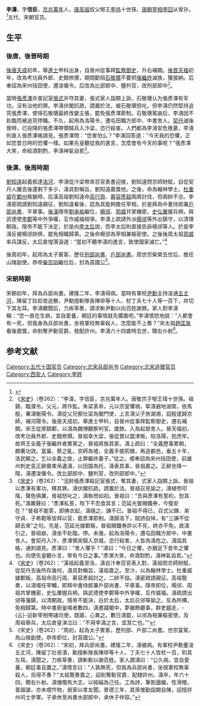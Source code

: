 {{Otheruses|李涛|other=同名或類似名的其它條目描述}}
'''李濤'''，字'''信臣'''，[[京兆府|京兆]][[万年县_(北周)|萬年]]人，[[唐高祖|唐高祖]]叔父郇王[[李祎_(隋)|李祎]]十世孫，[[唐朝宰相|唐朝宰相]][[李回|李回]]从曾孙，<ref>{{or|或作[[唐敬宗|唐敬宗]]子郇王李瑋十世孫，误。唐敬宗生活年代距李涛不足百年，不可能为其十一世祖，且其皇子无名为郇王李瑋者。此从《[[新唐書宗室世系表|新唐书·宗室世系表]]》及《资治通鉴》。}}</ref>五代、宋朝官员。

== 生平 ==
=== 後唐、後晋時期 ===
[[後唐|後唐]][[天成_(李嗣源)|天成]]初年，舉[[進士|進士]]甲科出身，自晉州從事拜[[監察御史|監察御史]]，升右補闕。[[後晋|後晋]][[天福_(后晋)|天福]]初年，改為考功員外郎、史館修撰，期間勸阻[[石敬瑭|石敬瑭]]不要把[[張繼祚|張繼祚]]滅族，獲接納。后奉詔為宋州括田使，遷浚儀令。后改為比部郎中、鹽判官，改刑部郎中<ref>《[[宋史|宋史]]》（卷262）：“李濤，字信臣，京兆萬年人。唐敬宗子郇王瑋十世孫。祖鎮，臨濮令。父元，將作監。朱梁革命，元以宗室懼禍，挈濤避地湖南，依馬殷，署濤衡陽令。濤從父兄郁仕梁為閣門使，上言濤父子旅湖湘，詔殷遣歸京師，補河陽令。後唐天成初，舉進士甲科，自晉州從事拜監察御史，遷右補闕。宋王從厚鎮鄴，以濤為魏博觀察判官。歲餘，入為起居舍人。晉天福初，改考功員外郎、史館修撰。晉祖幸大梁，張從賞以盟津叛，陷洛陽，扼虎牢。故齊王全義子張繼祚者實黨之，晉祖將族其家。濤上疏曰：“全義歷事累朝，頗著功效。當巢、蔡之亂，京師為墟，全義手披荊棘，再造都邑，垂五十年，洛民賴之。乞以全義之故，止罪繼祚妻子。”從之。嚐奉詔為宋州括田使，前雄州刺史袁正辭齎束帛遺濤，以田園為托，濤表其事，晉祖嘉之。正辭坐降一階，濤遷浚儀令。改比部郎中、鹽判官，改刑部郎中。”</ref>。

當時[[張彥澤|張彥澤]]杀害記室[[張式|張式]]并夺其妻，張式家人詣闕上訴。石敬瑭认为張彥澤有军功，沒有治他的罪。李濤伏閣抗疏，請置於法，被石敬瑭怒叱，但李濤仍然堅持追究張彥澤，使得石敬瑭最終改變主張，罷免張彥澤節制。石敬瑭駕崩后，李濤因不赴臨而被追究停職。不久，起用為洛陽令，遷屯田職方郎中、中書舍人。[[契丹|契丹]]滅後晉時，已投降的張彥澤帶領騎兵入汴梁，恣行殺害。人們都為李濤安危擔憂，李濤則直入張彥澤帳謁見。張彥澤問：“您害怕么？”李濤回答道：“今天我的恐懼，正如您昔日時的恐懼一樣。如果先皇聽從我的進言，怎麼會有今天的事呢？”張彥澤大笑，命給酒對酌，李濤神氣自若<ref>《[[宋史|宋史]]》（卷262）：“涇帥張彥澤殺記室張式，奪其妻，式家人詣闕上訴。晉祖以彥澤有軍功，釋其罪。濤伏閣抗疏，請置於法。晉祖召見諭之，濤植笏叩階，聲色俱厲，晉祖怒叱之，濤執笏如初。晉祖曰：“吾與彥澤有誓約，恕其死。”濤厲聲曰：“彥澤私誓，陛下不忍食其言；范延光嘗賜鐵券，今復安在？”晉祖不能答，即拂衣起，濤隨之，諫不已。晉祖不得已，召式父鐸、弟守貞、子希範等皆拜以官，罷彥澤節制。濤歸洛下，賦詩自悼，有“三諫不從歸去來”之句。先是，范延光據鄴叛，晉祖賜鐵券許以不死，終亦不免，故濤引之。晉祖崩，濤坐不赴臨，停。未幾，起為洛陽令，遷屯田職方郎中、中書舍人。會契丹入汴，彥澤領突騎入京城，恣行殺害，人皆為濤危之。濤詣其帳，通刺謁見。彥澤曰：“舍人懼乎？”濤曰：“今日之懼，亦猶足下昔年之懼也。向使先皇聽仆言，寧有今日之事。”彥澤大笑，命酒對酌，濤神氣自若。”</ref>。

=== 後漢、後周時期 ===
[[劉知遠|劉知遠]]起義抵達[[洛河|洛河]]，李濤從汴梁帶來百官表書迎接，劉知遠問京師財賦，自從契丹人離去後還剩下多少，濤具對稱旨，劉知遠嘉獎他。之後，命為翰林學士。[[杜重威|杜重威]]在[[鄴州|鄴州]]叛變時，后漢高祖劉知遠命[[高行周|高行周]]、[[慕容彥超|慕容彥超]]兩將討伐，但兩帥不合。李濤密疏請劉知遠親征，劉知遠看後，認為其能夠擔任宰相，於是拜為中書侍郎兼[[戶部尚書|戶部尚書]]、平章事。[[後漢|後漢]]隱帝[[劉承祐|劉承祐]]繼位，[[楊邠|楊邠]]、[[郭威|郭威]]共掌機密，[[史弘肇|史弘肇]]握兵柄，與武德使[[李鄴|李鄴]]等中外爭權，互作威福相爭。李濤上疏請外派[[楊邠|楊邠]]等外出鎮守，以清理朝政。隱帝不能下決定，於是向[[李皇后_(後漢高祖)|李太后]]說，而李太后則直接告訴楊邠等人。於是李濤反被楊邠排擠，罷免相職歸第。之後命楊邠為宰相兼樞密使。之後後周太祖[[郭威|郭威]]率兵謀反，太后倉惶落淚道：“當初不聽李濤的進言，致使國家滅亡。”<ref>《[[宋史|宋史]]》（卷262）：“漢祖起義至洛，濤自汴奉百官表入對，漢祖問京師財賦，從契丹去後所存幾何，濤具對稱旨，漢祖嘉之。至汴，以為翰林學士。杜重威據鄴叛，高祖命高行周、慕容彥超討之，二帥不協。濤密疏請親征。高祖覽奏，以濤堪任宰輔，即拜中書侍郎兼戶部尚書、平章事。隱帝即位，楊邠、周祖共掌機密，史弘肇握兵柄，與武德使李鄴等中外爭權，互作威福。濤疏請出邠等藩鎮，以清朝政。隱帝不能決，白於太后，太后召邠等諭之。反為所構，免相歸第。時中書廚釜鳴者數四，濤晝寢閣中，夢嚴飾廳事，群吏趨走，-{云}-迎新宰相帶諸司使，既寤，心異之。數日濤罷，以邠為相兼樞密使。及周祖舉兵，太后倉皇涕泣曰：“不用李濤之言，宜其亡也。””</ref>

後周初年，起用為太子賓客，歷任[[刑部尚書|刑部尚書]]、[[戶部尚書|戶部尚書]]。周世宗柴榮去世后，擔任山陵副使。恭帝[[柴宗訓|柴宗訓]]繼位后，封為莒國公<ref>《宋史》（卷262）：“周初，起為太子賓客，歷刑部、戶部二尚書。世宗宴駕，為山陵副使。恭帝即位，封莒國公。”</ref>。

=== 宋朝時期 ===
宋朝初年，拜為兵部尚書。建隆二年，李濤得病。當時有軍校[[尹勳|尹勳]]主持浚通[[五丈河|五丈河]]，陳留丁壯趁夜逃散，尹勳擅斬隊長陳琲等十人、杖丁夫七十人等一百下，并切下其左耳。李濤聽聞后，力疾草奏，請求斬尹勳以向百姓謝罪。家人對李濤稱：“您一直在生病，宜自愛養，朝廷的事情就先擱置吧。”李濤憤怒地說：“人都會有一死，但我身為兵部尚書，坐視軍校無辜殺人，怎麼能不上奏？”宋太祖[[趙匡胤|趙匡胤]]看後嘉獎，命削奪尹勳官爵，發配許州。李濤六十四歲時去世，贈右仆射<ref>《宋史》（卷262）：“宋初，拜兵部尚書。建隆二年，濤被病。有軍校尹勳董浚五丈河，陳留丁壯夜潰，勳擅斬隊長陳琲等十人，丁夫七十人皆杖一百，刵其左耳。濤聞之，力疾草奏，請斬勳以謝百姓。家人謂濤曰：“公久病，宜自愛養，朝廷事且置之。”濤憤言曰：“人孰無死，但我為兵部尚書，坐視軍校無辜殺人，烏得不奏？”太祖覽奏嘉之，詔削奪勳官爵，配隸許州。濤卒，年六十四，贈右仆射。濤慷慨有大志，以經綸為己任。工為詩，筆劄遒媚，性滑稽，善諧謔，亦未嚐忤物，居家以孝友聞。景德三年，其孫惟勤詣闕自陳，詔授許州司士參軍。子承休至尚書水部郎中，承休子仲容。”</ref>。

==参考文献==
{{Reflist|2}}
{{wikisource|宋史/卷262}}
{{五代宰相}}

[[Category:五代十国官员|Category:五代十国官员]]
[[Category:北宋兵部尚书|Category:北宋兵部尚书]]
[[Category:北宋追赠官员|Category:北宋追赠官员]]
[[Category:西安人|Category:西安人]]
[[Category:李姓|Category:李姓]]